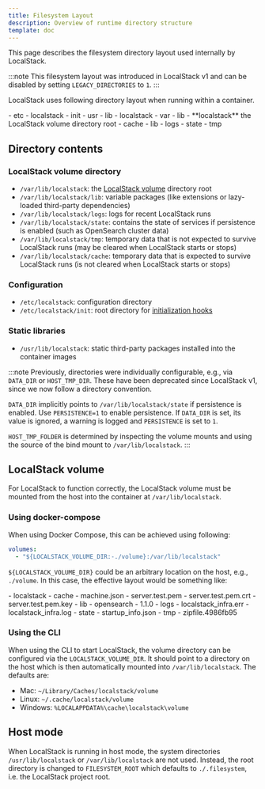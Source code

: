 ```yaml
---
title: Filesystem Layout
description: Overview of runtime directory structure
template: doc
---
```



This page describes the filesystem directory layout used internally by LocalStack.

:::note
This filesystem layout was introduced in LocalStack v1 and can be disabled by setting `LEGACY_DIRECTORIES` to `1`.
:::

LocalStack uses following directory layout when running within a container.

<FileTree>
- etc
    - localstack
        - init
- usr
    - lib
        - localstack
- var
    - lib
        - **localstack** the LocalStack volume directory root
            - cache
            - lib
            - logs
            - state
            - tmp

</FileTree>

## Directory contents

### LocalStack volume directory

- `/var/lib/localstack`: the [LocalStack volume](#localstack-volume) directory root
- `/var/lib/localstack/lib`: variable packages (like extensions or lazy-loaded third-party dependencies)
- `/var/lib/localstack/logs`: logs for recent LocalStack runs
- `/var/lib/localstack/state`: contains the state of services if persistence is enabled (such as OpenSearch cluster data)
- `/var/lib/localstack/tmp`: temporary data that is not expected to survive LocalStack runs (may be cleared when LocalStack starts or stops)
- `/var/lib/localstack/cache`: temporary data that is expected to survive LocalStack runs (is not cleared when LocalStack starts or stops)

### Configuration

- `/etc/localstack`: configuration directory
- `/etc/localstack/init`: root directory for [initialization hooks](/aws/capabilities/config/initialization-hooks)

### Static libraries

- `/usr/lib/localstack`: static third-party packages installed into the container images

:::note
Previously, directories were individually configurable, e.g., via `DATA_DIR` or `HOST_TMP_DIR`.
These have been deprecated since LocalStack v1, since we now follow a directory convention.

`DATA_DIR` implicitly points to `/var/lib/localstack/state` if persistence is enabled.
Use `PERSISTENCE=1` to enable persistence.
If `DATA_DIR` is set, its value is ignored, a warning is logged and `PERSISTENCE` is set to `1`.

`HOST_TMP_FOLDER` is determined by inspecting the volume mounts and using the source of the bind mount to `/var/lib/localstack`.
:::

## LocalStack volume

For LocalStack to function correctly, the LocalStack volume must be mounted from the host into the container at `/var/lib/localstack`.

### Using docker-compose

When using Docker Compose, this can be achieved using following:

```yaml
volumes:
  - "${LOCALSTACK_VOLUME_DIR:-./volume}:/var/lib/localstack"
```

`${LOCALSTACK_VOLUME_DIR}` could be an arbitrary location on the host, e.g., `./volume`.
In this case, the effective layout would be something like:

<FileTree>
- localstack
    - cache
        - machine.json
        - server.test.pem
        - server.test.pem.crt
        - server.test.pem.key
    - lib
        - opensearch
            - 1.1.0
    - logs
        - localstack_infra.err
        - localstack_infra.log
    - state
        - startup_info.json
    - tmp
        - zipfile.4986fb95
</FileTree>

### Using the CLI

When using the CLI to start LocalStack, the volume directory can be configured via the `LOCALSTACK_VOLUME_DIR`.
It should point to a directory on the host which is then automatically mounted into `/var/lib/localstack`.
The defaults are:

- Mac: `~/Library/Caches/localstack/volume`
- Linux: `~/.cache/localstack/volume`
- Windows: `%LOCALAPPDATA%\cache\localstack\volume`

## Host mode

When LocalStack is running in host mode, the system directories `/usr/lib/localstack` or `/var/lib/localstack` are not used.
Instead, the root directory is changed to `FILESYSTEM_ROOT` which defaults to `./.filesystem`, i.e. the LocalStack project root.
